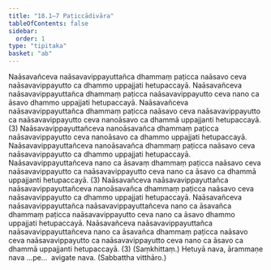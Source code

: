 ```yaml
---
title: "18.1–7 Paṭiccādivāra"
tableOfContents: false
sidebar:
  order: 1
type: "tipitaka"
basket: "ab"
---
```



<DynamicBreadcrumb />

<Division number="32">

<Paragraph number="91">
Naāsavañceva naāsavavippayuttañca dhammaṃ paṭicca naāsavo ceva naāsavavippayutto ca dhammo uppajjati hetupaccayā. Naāsavañceva naāsavavippayuttañca dhammaṃ paṭicca naāsavavippayutto ceva nano ca āsavo dhammo uppajjati hetupaccayā. Naāsavañceva naāsavavippayuttañca dhammaṃ paṭicca naāsavo ceva naāsavavippayutto ca naāsavavippayutto ceva nanoāsavo ca dhammā uppajjanti hetupaccayā. (3)
</Paragraph>

<Paragraph number="92">
Naāsavavippayuttañceva nanoāsavañca dhammaṃ paṭicca naāsavavippayutto ceva nanoāsavo ca dhammo uppajjati hetupaccayā. Naāsavavippayuttañceva nanoāsavañca dhammaṃ paṭicca naāsavo ceva naāsavavippayutto ca dhammo uppajjati hetupaccayā. Naāsavavippayuttañceva nano ca āsavaṃ dhammaṃ paṭicca naāsavo ceva naāsavavippayutto ca naāsavavippayutto ceva nano ca āsavo ca dhammā uppajjanti hetupaccayā. (3)
</Paragraph>

<Paragraph number="93">
Naāsavañceva naāsavavippayuttañca naāsavavippayuttañceva nanoāsavañca dhammaṃ paṭicca naāsavo ceva naāsavavippayutto ca dhammo uppajjati hetupaccayā. Naāsavañceva naāsavavippayuttañca naāsavavippayuttañceva nano ca āsavañca dhammaṃ paṭicca naāsavavippayutto ceva nano ca āsavo dhammo uppajjati hetupaccayā. Naāsavañceva naāsavavippayuttañca naāsavavippayuttañceva nano ca āsavañca dhammaṃ paṭicca naāsavo ceva naāsavavippayutto ca naāsavavippayutto ceva nano ca āsavo ca dhammā uppajjanti hetupaccayā. (3) (Saṃkhittaṃ.)
</Paragraph>

<Paragraph number="94">
Hetuyā nava, ārammaṇe nava …pe…  avigate nava. (Sabbattha vitthāro.)
</Paragraph>
</Division>